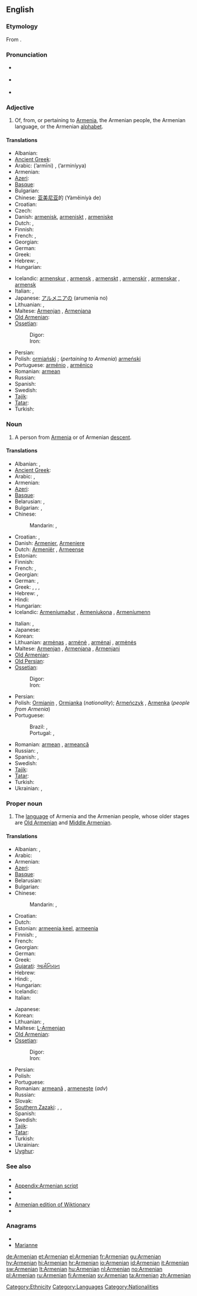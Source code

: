 {{interwiktionary|code=hy}}
==English==
{{wikipedia|Armenians}}

===Etymology===
From {{suffix|Armenia|an}}.

===Pronunciation===
* {{a|RP}} {{IPA|/ɑːˈmiːniən/}}
* {{a|US}} {{IPA|/ɑːrˈmiːniən/}}
* {{audio|en-us-Armenian.ogg|Audio (US)}}

===Adjective===
{{en-adj|-}}

# Of, from, or pertaining to [[Armenia]], the Armenian people, the Armenian language, or the Armenian [[alphabet]].

====Translations====
{{trans-top|of, from, or pertaining to Armenia, Armenians, the language or alphabet}}
* Albanian: {{t+|sq|armen|xs=Albanian}}
* [[Ancient Greek]]: {{tø|grc|Ἀρμένιος|m|tr=Armenios|sc=polytonic}}
* Arabic: {{Arab|[[ارميني]]}} (’armīni) {{m}}, {{Arab|[[ارمينية]]}} (’arminíyya) {{f}}
* Armenian: {{t+|hy|հայկական|tr=haykakan}}
* [[Azeri]]: {{t-|az|erməni|xs=Azeri}}
* [[Basque]]: {{t-|eu|armeniar|xs=Basque}}
* Bulgarian: {{t+|bg|арменски|tr=arménski}}
* Chinese: [[亚美尼亚]]的 (Yàměiníyà de)
* Croatian: {{t-|hr|armenski|alt=àrmēnskī}}
* Czech: {{t+|cs|arménský}}
* Danish: [[armenisk]], [[armeniskt]] {{n}}, [[armeniske]] {{p}}
* Dutch: {{t+|nl|Armeens}}, {{t+|nl|Armeense}}
* Finnish: {{t+|fi|armenialainen}}
* French: {{t+|fr|arménien|m}}, {{t+|fr|arménienne|f}}
* Georgian: {{t-|ka|სომხური|tr=somxuri|sc=Geor|xs=Georgian}}
* German: {{t+|de|armenisch}}
* Greek: {{t+|el|αρμενικός|tr=armenikós}}
* Hebrew: {{t-|he|ארמני|m|tr=arméni}},  {{t-|he|ארמנית|f|tr=arménit}}
* Hungarian: {{t+|hu|örmény}}
{{trans-mid}}
* Icelandic: [[armenskur]] {{m}}, [[armensk]] {{f}}, [[armenskt]] {{n}}, [[armenskir]] {{m|p}}, [[armenskar]] {{f|p}}, [[armensk]] {{n|p}}
* Italian: {{t+|it|armeno|m}}, {{t+|it|armena|f}}
* Japanese: [[アルメニアの]] (arumenia no)
* Lithuanian: {{t+|lt|armėniškas|m|xs=Lithuanian}}, {{t+|lt|armėniška|f|xs=Lithuanian}}
* Maltese: [[Armenjan]] {{m}}, [[Armenjana]] {{f}}
* [[Old Armenian]]: {{tø|xcl|հայկական|tr=haykakan|sc=Armn}}
* [[Ossetian]]:
*: Digor: {{tø|os|сомехаг|tr=somexag|sc=Cyrl|xs=Ossetian}}
*: Iron: {{tø|os|сомихаг|tr=somixag|sc=Cyrl|xs=Ossetian}}
* Persian: {{t+|fa|ارمنی|tr=Armani|xs=Persian}}
* Polish: [[ormiański]] {{m}}; (''pertaining to Armenia'') [[armeński]] {{m}}
* Portuguese: [[arménio]] {{m}}, [[arménico]] {{m}}
* Romanian: [[armean]] {{m}}
* Russian: {{t+|ru|армянский|tr=armjánskij}}
* Spanish: {{t+|es|armenio}}
* Swedish: {{t+|sv|armenisk}}
* [[Tajik]]: {{t-|tg|арманӣ|tr=armanī|sc=Cyrl|xs=Tajik}}
* [[Tatar]]: {{t-|tt|әрмәни|sc=Cyrl|xs=Tatar}}
* Turkish: {{t+|tr|Ermeni}}
{{trans-bottom}}

===Noun===
{{en-noun}}

# A person from [[Armenia]] or of Armenian [[descent]].

====Translations====
{{trans-top|person}}
* Albanian: {{t+|sq|armen|m|xs=Albanian}}, {{t-|sq|armene|f|xs=Albanian}}
* [[Ancient Greek]]: {{tø|grc|Ἀρμένιος|m|tr=Armenios|sc=polytonic}}
* Arabic: {{t|ar|أرميني|m|tr='armiini}},  {{t-|ar|أرمينية|f|tr='arminíyya}}
* Armenian: {{t+|hy|հայ|tr=hay}}
* [[Azeri]]: {{t-|az|erməni|xs=Azeri}}
* [[Basque]]: {{t-|eu|armeniar|xs=Basque}}
* Belarusian: {{t|be|армянін|m|tr=armjanín|xs=Belarusian}},  {{t-|be|армянка|f|tr=armjánka|xs=Belarusian}}
* Bulgarian: {{t-|bg|арменец|m|tr=arménec’}},  {{t-|bg|арменка|f|tr=arménka}}
* Chinese:
*: Mandarin: {{t|cmn|亞美尼亞人|sc=Hani}},  {{t|cmn|亚美尼亚人|tr=Yàměiníyà-rén|sc=Hani}}
* Croatian: {{t+|hr|Armenac|m|alt=Arménac}}, {{t-|hr|Armenka|f|alt=Àrmēnka}}
* Danish: [[Armenier]], [[Armeniere]] {{p}}
* Dutch: [[Armeniër]] {{m}}, [[Armeense]] {{f}}
* Estonian: {{t-|et|armeenlane}}
* Finnish: {{t+|fi|armenialainen}}
* French: {{t+|fr|Arménien|m}}, {{t+|fr|Arménienne|f}}
* Georgian: {{t-|ka|სომეხი|tr=somexi|sc=Geor|xs=Georgian}}
* German: {{t+|de|Armenier|m}}, {{t+|de|Armenierin|f}}
* Greek: {{t|el|Αρμένιος|m|tr=Arménios}},  {{t|el|Αρμένια|f|tr=Arménia}},  {{t|el|Αρμένης|m|tr=Arménis}},  {{t|el|Αρμένισσα |f|tr=Arménissa}}
* Hebrew: {{t-|he|ארמני|m|tr=arméni}},  {{t-|he|ארמנית|f|tr=arménit}}
* Hindi: {{t|hi|अर्मेनियाई|tr=armeniyā'ī|xs=Hindi}}
* Hungarian: {{t+|hu|örmény}}
* Icelandic: [[Armeníumaður]] {{m}}, [[Armeníukona]] {{f}}, [[Armeníumenn]] {{p}}
{{trans-mid}}
* Italian: {{t+|it|armeno|m}}, {{t+|it|armena|f}}
* Japanese: {{t|ja|アルメニア人|tr=Arumenia-jin}}
* Korean: {{t|ko|아르메니아 사람|tr=Areumenia saram|sc=Hang}}
* Lithuanian: [[armėnas]] {{m}}, [[armėnė]] {{f}}, [[armėnai]] {{m|p}}, [[armėnės]] {{f|p}}
* Maltese: [[Armenjan]] {{m}}, [[Armenjana]] {{f}}, [[Armenjani]] {{p}}
* [[Old Armenian]]: {{tø|xcl|հայ|tr=hay|sc=Armn}}
* [[Old Persian]]: {{tø|peo|𐎠𐎼𐎷𐎡𐎴𐎹|tr=Arminiya|sc=Xpeo}}
* [[Ossetian]]:
*: Digor: {{tø|os|сомехаг|tr=somexag|sc=Cyrl|xs=Ossetian}}
*: Iron: {{tø|os|сомихаг|tr=somixag|sc=Cyrl|xs=Ossetian}}
* Persian: {{t+|fa|ارمنی|tr=Armani|xs=Persian}}
* Polish: [[Ormianin]] {{m}}, [[Ormianka]] (''nationality''); [[Armeńczyk]] {{m}}, [[Armenka]] {{f}} (''people from Armenia'')
* Portuguese:
*: Brazil: {{t|pt|armênio|m}}, {{t|pt|armênia|f}}
*: Portugal: {{t+|pt|arménio|m}}, {{t|pt|arménia|f}}
* Romanian: [[armean]] {{m}}, [[armeancă]] {{f}}
* Russian: {{t+|ru|армянин|m|tr=armjanín}}, {{t+|ru|армянка|f|tr=armjánka}}
* Spanish: {{t+|es|armenio|m}}, {{t-|es|armenia|f}}
* Swedish: {{t+|sv|armenier}}
* [[Tajik]]: {{t-|tg|арманӣ|tr=armanī|sc=Cyrl|xs=Tajik}}
* [[Tatar]]: {{t+|tt|әрмән|sc=Cyrl|xs=Tatar}}
* Turkish: {{t+|tr|Ermeni}}
* Ukrainian: {{t|uk|вірменин|m|tr=virmenýn|xs=Ukrainian}},  {{t|uk|вірменка|f|tr=virménka|xs=Ukrainian}}
{{trans-bottom}}

===Proper noun===
{{en-proper noun}}

# The [[language]] of Armenia and the Armenian people, whose older stages are [[Old Armenian]] and [[Middle Armenian]].

====Translations====
{{trans-top|language}}
* Albanian: {{t+|sq|armenisht|xs=Albanian}}, {{t+|sq|armenishte|xs=Albanian}}
* Arabic: {{t-|ar|أرمينية|f|tr='arminíyya}}
* Armenian: {{t+|hy|հայերեն|tr=hayeren}}
* [[Azeri]]: {{t-|az|erməni dili|xs=Azeri}}
* [[Basque]]: {{t|eu|armeniera|xs=Basque}}
* Belarusian: {{t|be|армянская|f|tr=armjánskaja|xs=Belarusian}}
* Bulgarian: {{t|bg|арменски език|m|tr=arménski ezík}}
* Chinese:
*: Mandarin: {{t|cmn|亞美尼亞語|sc=Hani}},  {{t|cmn|亚美尼亚语|tr=Yàměiníyà-yǔ|sc=Hani}}
* Croatian: {{t-|hr|armenski|m|alt=àrmēnskī}}
* Dutch: {{t+|nl|Armeens|n}}
* Estonian: [[armeenia keel]], [[armeenia]]
* Finnish: {{t+|fi|armenian kieli}}, {{t+|fi|armenia}}
* French: {{t+|fr|arménien|m}}
* Georgian: {{t-|ka|სომხური ენა|tr=somxuri ena|sc=Geor|xs=Georgian}}
* German: {{t+|de|Armenisch}}
* Greek: {{t+|el|αρμενικά|n|p|tr=armeniká}}
* [[Gujarati]]: [[આર્મેનિયન]]
* Hebrew: {{t-|he|ארמנית|f|tr=arménit}}
* Hindi: {{t+|hi|आर्मेनियन|tr=armeniyan|xs=Hindi}},  {{t|hi|अर्मेनियाई|tr=armeniyā'ī|xs=Hindi}}
* Hungarian: {{t+|hu|örmény}}
* Icelandic: {{t+|is|armenska}}
* Italian: {{t+|it|armeno|m}}
{{trans-mid}}
* Japanese: {{t+|ja|アルメニア語|tr=Arumenia-go}}
* Korean: {{t|ko|아르메니아어|tr=Areumenia-eo|sc=Hang}}
* Lithuanian: {{t+|lt|armėnų|xs=Lithuanian}}, {{t+|lt|armėnų kalba|xs=Lithuanian}}
* Maltese: [[L-Armenjan]]
* [[Old Armenian]]: {{tø|xcl|հայերէն|tr=hayerēn|sc=Armn}}
* [[Ossetian]]:
*: Digor: {{tø|os|сомехаг æвзаг|tr=somexag ævzag|sc=Cyrl|xs=Ossetian}}
*: Iron: {{tø|os|сомихаг æвзаг|tr=somixag ævzag|sc=Cyrl|xs=Ossetian}}
* Persian: {{t+|fa|ارمنی|tr=Armani|xs=Persian}}
* Polish: {{t+|pl|ormiański|m}}
* Portuguese: {{t+|pt|arménio|m}}
* Romanian: [[armeană]] {{f}}, [[armeneşte]] (''adv'')
* Russian: {{l|ru|армянский}} {{t+|ru|язык|m|tr=armjánskij jazýk}}
* Slovak: {{t+|sk|arménčina|f}}
* [[Southern Zazaki]]: {{tø|diq|Ermeniki}},  {{tø|diq|Hermeniki}},  {{tø|diq|Armeniki}}
* Spanish: {{t+|es|armenio|m}}
* Swedish: {{t+|sv|armeniska}}
* [[Tajik]]: {{t|tg|Забони арманӣ|tr=Zaboni armanī|sc=Cyrl|xs=Tajik}}
* [[Tatar]]: {{t-|tt|әрмән теле|sc=Cyrl|xs=Tatar}}
* Turkish: {{t+|tr|Ermenice}}
* Ukrainian: {{t|uk|вірменська|f|tr=virméns'ka|xs=Ukrainian}}
* [[Uyghur]]: {{t|ug|ئەرمەن تىلى|sc=ug-Arab|xs=Uyghur}}
{{trans-bottom}}

===See also===
{{interwiktionary|code=hy}}

* {{langcat}}
* [[Appendix:Armenian script]]
* {{pedialite|Armenian language}}
* {{pedialite|Armenian people}}
* [[:hy:|Armenian edition of Wiktionary]]
* {{ISO 639|link=Ethnologue|1code=hy|lang=Armenian|code=hye}}

===Anagrams===
* {{alphagram|aaeimnnr}}
* [[Marianne#English|Marianne]]

[[Category:Ethnicity]]
[[Category:Languages]]
[[Category:Nationalities]]

[[de:Armenian]]
[[et:Armenian]]
[[el:Armenian]]
[[fr:Armenian]]
[[gu:Armenian]]
[[hy:Armenian]]
[[hi:Armenian]]
[[hr:Armenian]]
[[io:Armenian]]
[[id:Armenian]]
[[it:Armenian]]
[[sw:Armenian]]
[[lt:Armenian]]
[[hu:Armenian]]
[[nl:Armenian]]
[[no:Armenian]]
[[pl:Armenian]]
[[ru:Armenian]]
[[fi:Armenian]]
[[sv:Armenian]]
[[ta:Armenian]]
[[zh:Armenian]]
